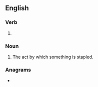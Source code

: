 ==English==

===Verb===
{{head|en|present participle}}

# {{present participle of|staple|lang=en|nocat=1}}

===Noun===
{{en-noun}}

# The act by which something is stapled.

===Anagrams===
* {{l|en|spalting}}